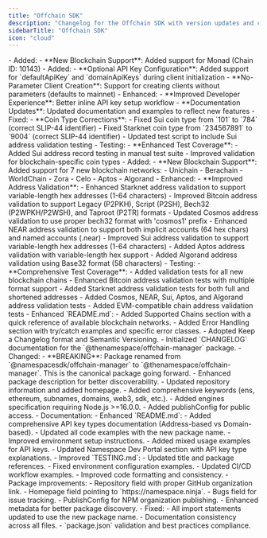 ```yaml
---
title: "Offchain SDK"
description: "Changelog for the Offchain SDK with version updates and changes."
sidebarTitle: "Offchain SDK"
icon: "cloud"
---
```


<Update label="October 16, 2025" description="v1.0.6">
  - Added:
    - **New Blockchain Support**: Added support for Monad (Chain ID: 10143)
</Update>

<Update label="August 21, 2025" description="v1.0.5">
  - Added:
    - **Optional API Key Configuration**: Added support for `defaultApiKey` and `domainApiKeys` during client initialization
    - **No-Parameter Client Creation**: Support for creating clients without parameters (defaults to mainnet)
  - Enhanced:
    - **Improved Developer Experience**: Better inline API key setup workflow
    - **Documentation Updates**: Updated documentation and examples to reflect new features
</Update>

<Update label="August 20, 2025" description="v1.0.4">
  - Fixed:
    - **Coin Type Corrections**:
      - Fixed Sui coin type from `101` to `784` (correct SLIP-44 identifier)
      - Fixed Starknet coin type from `234567891` to `9004` (correct SLIP-44 identifier)
      - Updated test script to include Sui address validation testing
  - Testing:
    - **Enhanced Test Coverage**:
      - Added Sui address record testing in manual test suite
      - Improved validation for blockchain-specific coin types
</Update>

<Update label="August 19, 2025" description="v1.0.3">
  - Added:
    - **New Blockchain Support**: Added support for 7 new blockchain networks:
      - Unichain
      - Berachain
      - WorldChain
      - Zora
      - Celo
      - Aptos
      - Algorand
  - Enhanced:
    - **Improved Address Validation**:
      - Enhanced Starknet address validation to support variable-length hex addresses (1-64 characters)
      - Improved Bitcoin address validation to support Legacy (P2PKH), Script (P2SH), Bech32 (P2WPKH/P2WSH), and Taproot (P2TR) formats
      - Updated Cosmos address validation to use proper bech32 format with 'cosmos1' prefix
      - Enhanced NEAR address validation to support both implicit accounts (64 hex chars) and named accounts (.near)
      - Improved Sui address validation to support variable-length hex addresses (1-64 characters)
      - Added Aptos address validation with variable-length hex support
      - Added Algorand address validation using Base32 format (58 characters)
  - Testing:
    - **Comprehensive Test Coverage**:
      - Added validation tests for all new blockchain chains
      - Enhanced Bitcoin address validation tests with multiple format support
      - Added Starknet address validation tests for both full and shortened addresses
      - Added Cosmos, NEAR, Sui, Aptos, and Algorand address validation tests
      - Added EVM-compatible chain address validation tests
</Update>

<Update label="August 5, 2025" description="v1.0.2">
  - Enhanced `README.md`:
    - Added Supported Chains section with a quick reference of available blockchain networks.
    - Added Error Handling section with try/catch examples and specific error classes.
  
</Update>

<Update label="August 5, 2025" description="v1.0.1">
  - Adopted Keep a Changelog format and Semantic Versioning.
  - Initialized `CHANGELOG` documentation for the `@thenamespace/offchain-manager` package.
</Update>

<Update label="August 5, 2025" description="v1.0.0">
  - Changed:
    - **BREAKING**: Package renamed from `@namespacesdk/offchain-manager` to `@thenamespace/offchain-manager`. This is the canonical package going forward.
    - Enhanced package description for better discoverability.
    - Updated repository information and added homepage.
    - Added comprehensive keywords (ens, ethereum, subnames, domains, web3, sdk, etc.).
    - Added engines specification requiring Node.js >=16.0.0.
    - Added publishConfig for public access.
  - Documentation:
    - Enhanced `README.md`:
      - Added comprehensive API key types documentation (Address-based vs Domain-based).
      - Updated all code examples with the new package name.
      - Improved environment setup instructions.
      - Added mixed usage examples for API keys.
      - Updated Namespace Dev Portal section with API key type explanations.
    - Improved `TESTING.md`:
      - Updated title and package references.
      - Fixed environment configuration examples.
      - Updated CI/CD workflow examples.
      - Improved code formatting and consistency.
  - Package improvements:
    - Repository field with proper GitHub organization link.
    - Homepage field pointing to `https://namespace.ninja`.
    - Bugs field for issue tracking.
    - PublishConfig for NPM organization publishing.
    - Enhanced metadata for better package discovery.
  - Fixed:
    - All import statements updated to use the new package name.
    - Documentation consistency across all files.
    - `package.json` validation and best practices compliance.
</Update>